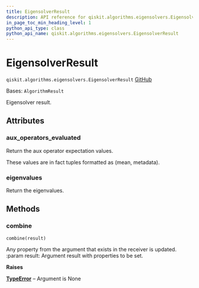```yaml
---
title: EigensolverResult
description: API reference for qiskit.algorithms.eigensolvers.EigensolverResult
in_page_toc_min_heading_level: 1
python_api_type: class
python_api_name: qiskit.algorithms.eigensolvers.EigensolverResult
---
```


# EigensolverResult

<span id="qiskit.algorithms.eigensolvers.EigensolverResult" />

`qiskit.algorithms.eigensolvers.EigensolverResult` [GitHub](https://github.com/qiskit/qiskit/tree/stable/0.25/qiskit/algorithms/eigensolvers/eigensolver.py "view source code")

Bases: `AlgorithmResult`

Eigensolver result.

## Attributes

<span id="qiskit.algorithms.eigensolvers.EigensolverResult.aux_operators_evaluated" />

### aux\_operators\_evaluated

Return the aux operator expectation values.

These values are in fact tuples formatted as (mean, metadata).

<span id="qiskit.algorithms.eigensolvers.EigensolverResult.eigenvalues" />

### eigenvalues

Return the eigenvalues.

## Methods

### combine

<span id="qiskit.algorithms.eigensolvers.EigensolverResult.combine" />

`combine(result)`

Any property from the argument that exists in the receiver is updated. :param result: Argument result with properties to be set.

**Raises**

[**TypeError**](https://docs.python.org/3/library/exceptions.html#TypeError "(in Python v3.12)") – Argument is None

